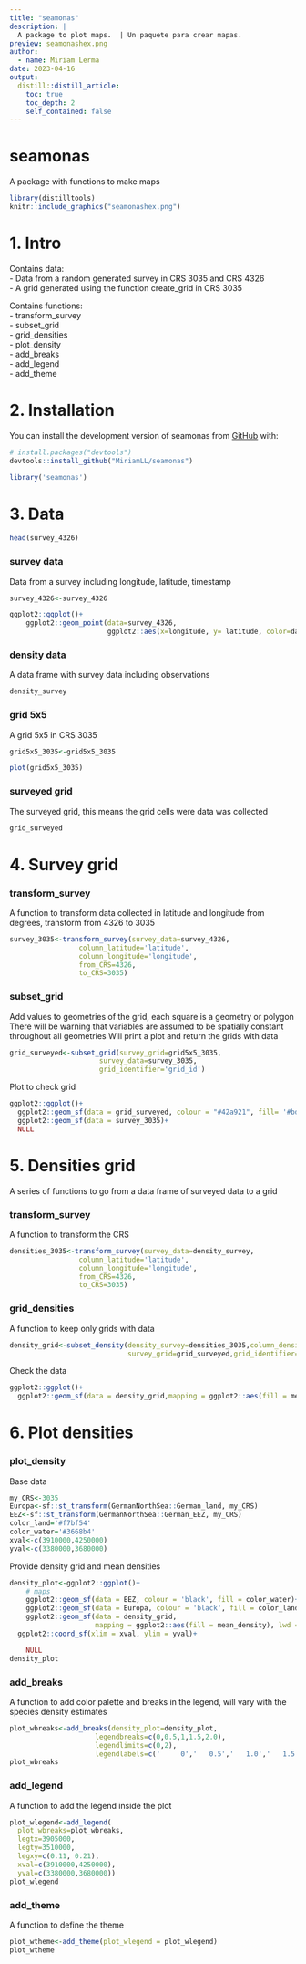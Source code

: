 ```yaml
---
title: "seamonas"
description: |
  A package to plot maps.  | Un paquete para crear mapas.
preview: seamonashex.png
author:
  - name: Miriam Lerma
date: 2023-04-16
output:
  distill::distill_article:
    toc: true
    toc_depth: 2
    self_contained: false
---
```


# seamonas

A package with functions to make maps

```r
library(distilltools)
knitr::include_graphics("seamonashex.png")
```

# 1. Intro

Contains data:  
- Data from a random generated survey in CRS 3035 and CRS 4326   
- A grid generated using the function create_grid in CRS 3035

Contains functions:  
- transform_survey  
- subset_grid  
- grid_densities  
- plot_density  
- add_breaks  
- add_legend  
- add_theme  

# 2. Installation

You can install the development version of seamonas from [GitHub](https://github.com/) with:

```r
# install.packages("devtools")
devtools::install_github("MiriamLL/seamonas")
```

```r
library('seamonas')
```

# 3. Data

```r
head(survey_4326)
```

### survey data

Data from a survey including longitude, latitude, timestamp

```r
survey_4326<-survey_4326
```

```r
ggplot2::ggplot()+
    ggplot2::geom_point(data=survey_4326,
                        ggplot2::aes(x=longitude, y= latitude, color=date),size = 1, shape = 16) 
```


### density data

A data frame with survey data including observations

```r
density_survey
```

### grid 5x5

A grid 5x5 in CRS 3035

```r
grid5x5_3035<-grid5x5_3035
```

```r
plot(grid5x5_3035)
```

### surveyed grid

The surveyed grid, this means the grid cells were data was collected

```r
grid_surveyed
```

# 4. Survey grid

### transform_survey

A function to transform data collected in latitude and longitude from degrees, transform from 4326 to 3035

```r
survey_3035<-transform_survey(survey_data=survey_4326,
                 column_latitude='latitude',
                 column_longitude='longitude',
                 from_CRS=4326,
                 to_CRS=3035)
```


### subset_grid

Add values to geometries of the grid, each square is a geometry or polygon
There will be warning that variables are assumed to be spatially constant throughout all geometries
Will print a plot and return the grids with data

```r
grid_surveyed<-subset_grid(survey_grid=grid5x5_3035,
                      survey_data=survey_3035,
                      grid_identifier='grid_id')
```


Plot to check grid

```r
ggplot2::ggplot()+
  ggplot2::geom_sf(data = grid_surveyed, colour = "#42a921", fill= '#bde0fe',alpha=0.9)+
  ggplot2::geom_sf(data = survey_3035)+
  NULL
```




# 5. Densities grid

A series of functions to go from a data frame of surveyed data to a grid

### transform_survey

A function to transform the CRS

```r
densities_3035<-transform_survey(survey_data=density_survey, 
                 column_latitude='latitude',
                 column_longitude='longitude',
                 from_CRS=4326,
                 to_CRS=3035)
```

### grid_densities

A function to keep only grids with data

```r
density_grid<-subset_density(density_survey=densities_3035,column_density='densities',
                             survey_grid=grid_surveyed,grid_identifier='grid_id')
```

Check the data

```r
ggplot2::ggplot()+
  ggplot2::geom_sf(data = density_grid,mapping = ggplot2::aes(fill = mean_density), lwd = 0, colour = NA)
```


# 6. Plot densities

### plot_density

Base data

```r
my_CRS<-3035
Europa<-sf::st_transform(GermanNorthSea::German_land, my_CRS)
EEZ<-sf::st_transform(GermanNorthSea::German_EEZ, my_CRS)
color_land='#f7bf54'
color_water='#3668b4'
xval<-c(3910000,4250000)
yval<-c(3380000,3680000)
```

Provide density grid and mean densities

```r
density_plot<-ggplot2::ggplot()+
    # maps
    ggplot2::geom_sf(data = EEZ, colour = 'black', fill = color_water)+
    ggplot2::geom_sf(data = Europa, colour = 'black', fill = color_land)+
    ggplot2::geom_sf(data = density_grid,
                     mapping = ggplot2::aes(fill = mean_density), lwd = 0, colour = NA) + 
  ggplot2::coord_sf(xlim = xval, ylim = yval)+

    NULL
density_plot
```


### add_breaks

A function to add color palette and breaks in the legend, will vary with the species density estimates

```r
plot_wbreaks<-add_breaks(density_plot=density_plot,
                     legendbreaks=c(0,0.5,1,1.5,2.0),
                     legendlimits=c(0,2),
                     legendlabels=c('     0','   0.5','   1.0','   1.5','> 2.0'))
plot_wbreaks
```


### add_legend

A function to add the legend inside the plot

```r
plot_wlegend<-add_legend(
  plot_wbreaks=plot_wbreaks,
  legtx=3905000,
  legty=3510000,
  legxy=c(0.11, 0.21),
  xval=c(3910000,4250000),
  yval=c(3380000,3680000))
plot_wlegend
```


### add_theme

A function to define the theme

```r
plot_wtheme<-add_theme(plot_wlegend = plot_wlegend)
plot_wtheme
```






